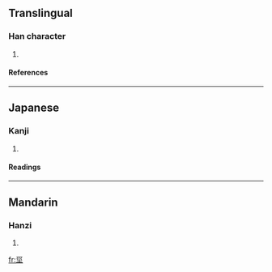 ==Translingual==
===Han character===
{{Han char|rn=32|rad=土|as=04|sn=7|four=|canj=一女女土 (MVVG)}}
# {{defn|Han}}
====References====
{{Han ref|kx=0226.101|dkj=04962|hdz=10422.120|uh=5759|ud=22361}}
----
==Japanese==
===Kanji===
{{ja-kanji|grade=|rs=土04}}
# {{defn|Japanese}} 
====Readings====
{{ja-readings|on=[[けい]] (kei)|kun=}}
----
==Mandarin==
===Hanzi===
{{cmn-hanzi|pin=[[jīng]] (jing1)|wg=ching<sup>1</sup>}}
# {{defn|Mandarin}}

[[fr:坙]]